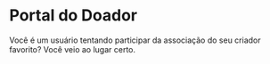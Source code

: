 # Portal do Doador

Você é um usuário tentando participar da associação do seu criador favorito? Você veio ao lugar certo.
